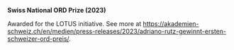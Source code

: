 **Swiss National ORD Prize (2023)**

Awarded for the LOTUS initiative.
See more at <https://akademien-schweiz.ch/en/medien/press-releases/2023/adriano-rutz-gewinnt-ersten-schweizer-ord-preis/>.
